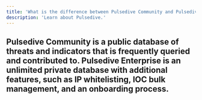 ```yaml
---
title: 'What is the difference between Pulsedive Community and Pulsedive Enterprise?'
description: 'Learn about Pulsedive.'
---          
```

              
## Pulsedive Community is a public database of threats and indicators that is frequently queried and contributed to. Pulsedive Enterprise is an unlimited private database with additional features, such as IP whitelisting, IOC bulk management, and an onboarding process.